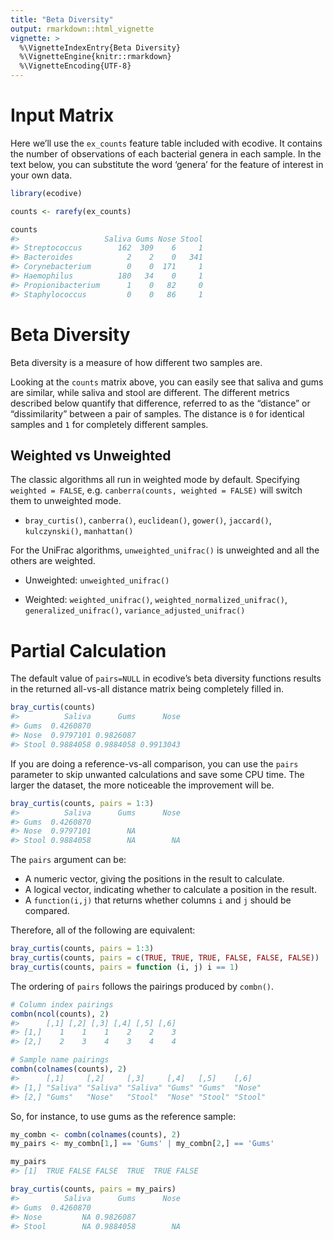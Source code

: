 ```yaml
---
title: "Beta Diversity"
output: rmarkdown::html_vignette
vignette: >
  %\VignetteIndexEntry{Beta Diversity}
  %\VignetteEngine{knitr::rmarkdown}
  %\VignetteEncoding{UTF-8}
---
```


# Input Matrix

Here we'll use the `ex_counts` feature table included with ecodive. It contains
the number of observations of each bacterial genera in each sample. In the text
below, you can substitute the word 'genera' for the feature of interest in your
own data.

```r
library(ecodive)

counts <- rarefy(ex_counts)

counts
#>                   Saliva Gums Nose Stool
#> Streptococcus        162  309    6     1
#> Bacteroides            2    2    0   341
#> Corynebacterium        0    0  171     1
#> Haemophilus          180   34    0     1
#> Propionibacterium      1    0   82     0
#> Staphylococcus         0    0   86     1
```


# Beta Diversity

Beta diversity is a measure of how different two samples are.

Looking at the `counts` matrix above, you can easily see that saliva and gums
are similar, while saliva and stool are different. The different metrics
described below quantify that difference, referred to as the "distance" or
"dissimilarity" between a pair of samples. The distance is `0` for identical
samples and `1` for completely different samples.



## Weighted vs Unweighted

The classic algorithms all run in weighted mode by default. Specifying `weighted
= FALSE`, e.g. `canberra(counts, weighted = FALSE)` will switch them to
unweighted mode.

* `bray_curtis()`, `canberra()`, `euclidean()`, `gower()`, `jaccard()`, `kulczynski()`, `manhattan()`

For the UniFrac algorithms, `unweighted_unifrac()` is unweighted and all the others are weighted.

* Unweighted: `unweighted_unifrac()`

* Weighted: `weighted_unifrac()`, `weighted_normalized_unifrac()`, `generalized_unifrac()`, `variance_adjusted_unifrac()`



# Partial Calculation

The default value of `pairs=NULL` in ecodive's beta diversity functions results
in the returned all-vs-all distance matrix being completely filled in.

```r
bray_curtis(counts)
#>          Saliva      Gums      Nose
#> Gums  0.4260870                    
#> Nose  0.9797101 0.9826087          
#> Stool 0.9884058 0.9884058 0.9913043
```

If you are doing a reference-vs-all comparison, you can use the `pairs`
parameter to skip unwanted calculations and save some CPU time. The larger the
dataset, the more noticeable the improvement will be.

```r
bray_curtis(counts, pairs = 1:3)
#>          Saliva      Gums      Nose
#> Gums  0.4260870                    
#> Nose  0.9797101        NA          
#> Stool 0.9884058        NA        NA
```

The `pairs` argument can be:

* A numeric vector, giving the positions in the result to calculate.
* A logical vector, indicating whether to calculate a position in the result.
* A `function(i,j)` that returns whether columns `i` and `j` should be compared.

Therefore, all of the following are equivalent:

```r
bray_curtis(counts, pairs = 1:3)
bray_curtis(counts, pairs = c(TRUE, TRUE, TRUE, FALSE, FALSE, FALSE))
bray_curtis(counts, pairs = function (i, j) i == 1)
```


The ordering of `pairs` follows the pairings produced by `combn()`.

```r
# Column index pairings
combn(ncol(counts), 2)
#>      [,1] [,2] [,3] [,4] [,5] [,6]
#> [1,]    1    1    1    2    2    3
#> [2,]    2    3    4    3    4    4

# Sample name pairings
combn(colnames(counts), 2)
#>      [,1]     [,2]     [,3]     [,4]   [,5]    [,6]   
#> [1,] "Saliva" "Saliva" "Saliva" "Gums" "Gums"  "Nose" 
#> [2,] "Gums"   "Nose"   "Stool"  "Nose" "Stool" "Stool"
```

So, for instance, to use gums as the reference sample:

```r
my_combn <- combn(colnames(counts), 2)
my_pairs <- my_combn[1,] == 'Gums' | my_combn[2,] == 'Gums'

my_pairs
#> [1]  TRUE FALSE FALSE  TRUE  TRUE FALSE

bray_curtis(counts, pairs = my_pairs)
#>          Saliva      Gums      Nose
#> Gums  0.4260870                    
#> Nose         NA 0.9826087          
#> Stool        NA 0.9884058        NA
```

